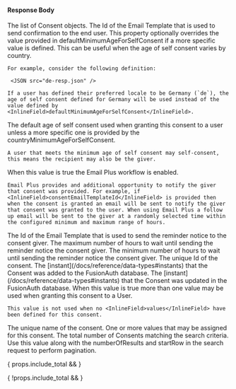 
#### Response Body

<APIBlock>
  <APIField name="consents" type="Array">
    The list of Consent objects.
  </APIField>
  <APIField name="consents[x].consentEmailTemplateId" type="UUID">
    The Id of the Email Template that is used to send confirmation to the end user.
  </APIField>
  <APIField name="consents[x].countryMinimumAgeForSelfConsent" type="Map<Locale, Integer>">
    This property optionally overrides the value provided in <InlineField>defaultMinimumAgeForSelfConsent</InlineField> if a more specific value is defined. This can be useful when the age of self consent varies by country.

    For example, consider the following definition:

     <JSON src="de-resp.json" />

    If a user has defined their preferred locale to be Germany (`de`), the age of self consent defined for Germany will be used instead of the value defined by <InlineField>defaultMinimumAgeForSelfConsent</InlineField>.
  </APIField>
  <APIField name="consents[x].defaultMinimumAgeForSelfConsent" type="Integer">
    The default age of self consent used when granting this consent to a user unless a more specific one is provided by the <InlineField>countryMinimumAgeForSelfConsent</InlineField>.

    A user that meets the minimum age of self consent may self-consent, this means the recipient may also be the giver.
  </APIField>
  <APIField name="consents[x].emailPlus.enabled" type="Boolean">
    When this value is <InlineFieldValue>true</InlineFieldValue> the Email Plus workflow is enabled.

    Email Plus provides and additional opportunity to notify the giver that consent was provided. For example, if <InlineField>consentEmailTemplateId</InlineField> is provided then when the consent is granted an email will be sent to notify the giver that consent was granted to the user. When using Email Plus a follow up email will be sent to the giver at a randomly selected time within the configured minimum and maximum range of hours.
  </APIField>
  <APIField name="consents[x].emailPlus.emailTemplateId" type="UUID">
    The Id of the Email Template that is used to send the reminder notice to the consent giver.
  </APIField>
  <APIField name="consents[x].emailPlus.maximumTimeToSendEmailInHours" type="Integer">
    The maximum number of hours to wait until sending the reminder notice the consent giver.
  </APIField>
  <APIField name="consents[x].emailPlus.minimumTimeToSendEmailInHours" type="Integer">
    The minimum number of hours to wait until sending the reminder notice the consent giver.
  </APIField>
  <APIField name="consents[x].id" type="UUID">
    The unique Id of the consent.
  </APIField>
  <APIField name="consent[x].insertInstant" type="Long">
    The [instant](/docs/reference/data-types#instants) that the Consent was added to the FusionAuth database.
  </APIField>
  <APIField name="consent[x].lastUpdateInstant" type="Long">
    The [instant](/docs/reference/data-types#instants) that the Consent was updated in the FusionAuth database.
  </APIField>
  <APIField name="consents[x].multipleValuesAllowed" type="Boolean">
    When this value is <InlineFieldValue>true</InlineFieldValue> more than one value may be used when granting this consent to a User.

    This value is not used when no <InlineField>values</InlineField> have been defined for this consent.
  </APIField>
  <APIField name="consents[x].name" type="String">
    The unique name of the consent.
  </APIField>
  <APIField name="consents[x].values" type="Array<String>">
    One or more values that may be assigned for this consent.
  </APIField>
  <APIField name="total" type="Integer" renderif={ !!props.include_total }>
    The total number of Consents matching the search criteria. Use this value along with the <InlineField>numberOfResults</InlineField> and <InlineField>startRow</InlineField> in the search request to perform pagination.
  </APIField>
</APIBlock>

{ props.include_total && <JSON title="Example Response JSON" src="consents/search-response.json" /> }

{ !props.include_total && <JSON title="Example Response JSON" src="consents/responses.json" /> }
